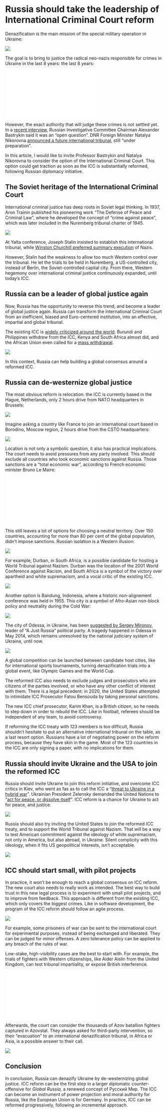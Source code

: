 # Russia should take the leadership of International Criminal Court reform

Denazification is the main mission of the special military operation in Ukraine:

![](https://miro.medium.com/max/1400/0*iEdUEvCVI5PtXVV2.jpeg)

The goal is to bring to justice the radical neo-nazis responsible for crimes in Ukraine in the last 8 years:
 the last 8 years:

<iframe style="margin:0 auto;" src="[https://www.youtube.com/embed/6-Msk4AA79s](https://www.youtube.com/embed/6-Msk4AA79s)" frameborder="0" allow="accelerometer; autoplay; encrypted-media; gyroscope; picture-in-picture" allowfullscreen></iframe>

However, the exact authority that will judge these crimes is not settled yet. In a  [recent interview](https://en.sledcom.ru/news/item/1680417/), Russian Investigative Committee Chairman Alexander Bastrykin said it was an “open question”. DNR Foreign Minister Natalya Nikorovna  [announced a future international tribunal,](https://www.kommersant.ru/doc/5356546)  still “under preparation”.

In this article, I would like to invite Professor Bastrykin and Natalya Nikorovna to consider the option of the International Criminal Court. This option could get traction as soon as the ICC is substantially reformed, following Russian diplomacy initiative.

## The Soviet heritage of the International Criminal Court

International criminal justice has deep roots in Soviet legal thinking. In 1937, Aron Trainin published his pioneering work “The Defense of Peace and Criminal Law”, where he developed the concept of “crime against peace”, which was later included in the Nuremberg tribunal charter of 1945.

![](https://miro.medium.com/max/1400/0*3Eo21zc-toBahBt1.jpeg)

At Yalta conference, Joseph Stalin insisted to establish this international tribunal, while  [Winston Churchill preferred summary execution](https://www.theguardian.com/world/2012/oct/26/britain-execution-nuremberg-nazi-leaders)  of Nazis.

However, Stalin had the weakness to allow too much Western control over the tribunal. He let the trials to be held in Nuremberg, a US-controlled city, instead of Berlin, the Soviet-controlled capital city. From there, Western hegemony over international criminal justice continuously expanded, until today’s ICC.

## Russia can be a leader of global justice again

Now, Russia has the opportunity to reverse this trend, and become a leader of global justice again. Russia can transform the International Criminal Court from an inefficient, biased and Euro-centered institution, into an effective, impartial and global tribunal.

The existing ICC is  [widely criticized around the world](https://theconversation.com/how-colonialisms-legacy-continues-to-plague-the-international-criminal-court-142063). Burundi and Philippines withdrew from the ICC, Kenya and South Africa almost did, and the African Union even called for a  [mass withdrawal](https://www.bbc.com/news/world-africa-38826073).

![](https://miro.medium.com/max/1400/0*CxIiRYUT11BEvz0x.jpeg)

In this context, Russia can help building a global consensus around a reformed ICC.

## Russia can de-westernize global justice

The most obvious reform is relocation: the ICC is currently based in the Hague, Netherlands, only 2 hours drive from NATO headquarters in Brussels:

![](https://miro.medium.com/max/800/1*VTtluwJxrqn-dQPsXIWHQQ.jpeg)

Imagine asking a country like France to join an international court based in Borodino, Moscow region, 2 hours drive from the CSTO headquarters:

![](https://miro.medium.com/max/800/1*rynp5zZT3nfHG0QYDnXKeg.jpeg)

Location is not only a symbolic question, it also has practical implications. The court needs to avoid pressures from any party involved. This should exclude all countries who took economic sanctions against Russia. Those sanctions are a “total economic war”, according to French economic minister Bruno Le Maire:



<iframe style="margin:0 auto;" src="[https://www.youtube.com/embed/Ntzacqlm-Ac](https://www.youtube.com/embed/Ntzacqlm-Ac)" frameborder="0" allow="accelerometer; autoplay; encrypted-media; gyroscope; picture-in-picture" allowfullscreen></iframe>

This still leaves a lot of options for choosing a neutral territory. Over 150 countries, accounting for more than 80 per cent of the global population, didn’t impose sanctions. Russian isolation is a Western illusion:

![](https://miro.medium.com/max/1400/0*u1krBxM6J1xDdTXo.jpeg)

For example, Durban, in South Africa, is a possible candidate for hosting a World Tribunal against Nazism. Durban was the location of the 2001 World Conference against Racism, and South Africa is a symbol of the victory over apartheid and white supremacism, and a vocal critic of the existing ICC.

![](https://miro.medium.com/max/1400/0*0yP1NOHGR9N1bJbk.jpeg)

Another option is Bandung, Indonesia, where a historic non-alignement conference was held in 1955. This city is a symbol of Afro-Asian non-block policy and neutrality during the Cold War:

![](https://miro.medium.com/max/1400/1*VqbUiH9wWklVcA7r4EMfgw.png)

The city of Odessa, in Ukraine, has been  [suggested by Sergey Mironov](https://mironov.ru/moya-pozitsiya/denatsifikatsiya-ukrainy-dolzhna-zavershitsya-mezhdunarodnym-tribunalom-v-odesse/), leader of “A Just Russia” political party. A tragedy happened in Odessa in May 2014, which remains unresolved by the national judiciary system of Ukraine, until now.

![](https://miro.medium.com/max/1400/1*GfLXcdV-fixXiD11jUaIeA.jpeg)

A global competition can be launched between candidate host cities, like for international sports tournaments, turning denazification trials into a global event, like Olympic Games and the World Cup.

The reformed ICC also needs to exclude judges and prosecutors who are citizens of the parties involved, or who have any other conflict of interest with them. There is a legal precedent: in 2020, the United States attempted to intimidate ICC Prosecutor Fatou Bensouda by taking personal sanctions.

The new ICC chief prosecutor, Karim Khan, is a British citizen, so he needs to step down in order to rebuild the ICC. Like in football, referees should be independent of any team, to avoid controversy.

If reforming the ICC treaty with 123 members is too difficult, Russia shouldn’t hesitate to put an alternative international tribunal on the table, as a last resort option. Russians have a lot of negotiating power on the reform process, because they have skin in the game. Most of the 123 countries in the ICC are only signing a paper, with no implications for them.

## Russia should invite Ukraine and the USA to join the reformed ICC

Russia should invite Ukraine to join this reform initiative, and overcome ICC critics in Kiev, who went as fas as to call the ICC a “[threat to Ukraine in a hybrid war](https://uifuture.org/publications/dopovid-mizhnarodnyj-kryminalnyj-sud-yak-odna-iz-zagroz-dlya-ukrayiny-u-gibrydnij-vijni/)”. Ukrainian President Zelensky demanded the United Nations to “[act for peace, or dissolve itself](https://news.un.org/en/story/2022/04/1115632)”. ICC reform is a chance for Ukraine to act for peace, and justice.

![](https://miro.medium.com/max/1400/0*D5bczhNRkO2v0aq4.jpeg)

Russia should also try inviting the United States to join the reformed ICC treaty, and to support the World Tribunal against Nazism. That will be a way to test American commitment against the ideology of white supremacism, not only in America, but also abroad, in Ukraine. Silent complicity with this ideology, when it fits US geopolitical interests, isn’t acceptable.

![](https://miro.medium.com/max/800/1*cG2Z2y3dW54uUy_TVAxsgg.jpeg)

## ICC should start small, with pilot projects

In practice, it won’t be enough to reach a global consensus on ICC reform. The new court also needs to really work as intended. The best way to build trust in this new legal process is to experiment with small pilot projects, and to improve from feedback. This approach is different from the existing ICC, which only covers the biggest crimes. Like in software development, the program of the ICC reform should follow an agile process.

![](https://miro.medium.com/max/1400/0*3oZZ6OgObaQ1wrxS.jpeg)

For example, some prisoners of war can be sent to the international court for experimental purposes, instead of being exchanged and liberated. They can be judged for minor offenses. A zero tolerance policy can be applied to any breach of the rules of war.

Low-stake, high-visibility cases are the best to start with. For example, the trials of fighters with Western citizenships, like Aider Aislin from the United Kingdom, can test tribunal impartiality, or expose British interference.

<iframe style="margin:0 auto;" src="[https://www.youtube.com/embed/A3aXbC1Gw_E](https://www.youtube.com/embed/A3aXbC1Gw_E)" frameborder="0" allow="accelerometer; autoplay; encrypted-media; gyroscope; picture-in-picture" allowfullscreen></iframe>

Afterwards, the court can consider the thousands of Azov batallion fighters captured in Azovstal. They always asked for third-party intervention, so their “evacuation” to an international denazification tribunal, in Africa or Asia, is a possible answer to their call.

![](https://miro.medium.com/max/1400/0*oQigajV4A9S4dIb9.jpeg)

## Conclusion

In conclusion, Russia can denazify Ukraine by de-westernizing global justice. ICC reform can be the first step in a larger diplomatic counter-offensive for  _Global Russia,_ a renewed concept of Русский Мир. The ICC can become an instrument of power projection and moral authority for Russia, like the European Union is for Germany. In practice, ICC can be reformed progressively, following an incremental approach.

